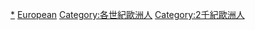 {{category pair|17世紀歐洲人|19世紀歐洲人}}
{{Commons category|Europe}}

[[Category:18世紀歐洲|*]]
[[Category:18世纪人物|European]]
[[Category:各世紀歐洲人|Category:各世紀歐洲人]]
[[Category:2千紀歐洲人|Category:2千紀歐洲人]]